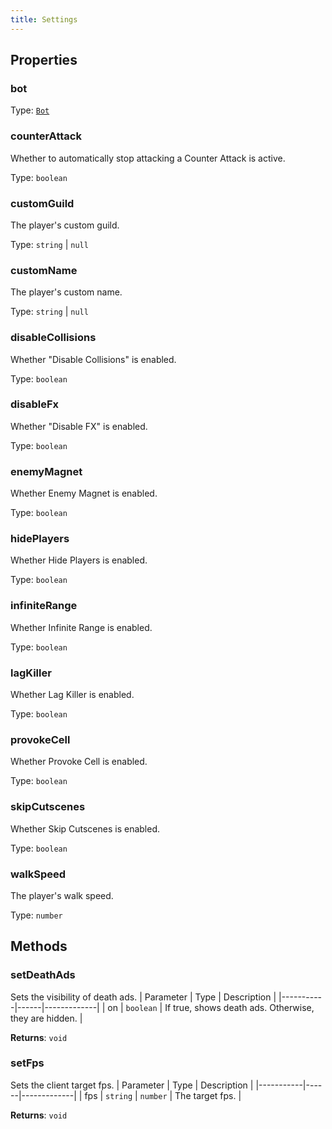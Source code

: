 ```yaml
---
title: Settings
---
```



## Properties
### bot

Type: [`Bot`](/api-legacy/bot)

### counterAttack
Whether to automatically stop attacking a Counter Attack is active.

Type: `boolean`

### customGuild <Badge text="Getter" size="small" />	 <Badge text="Setter" size="small" />
The player's custom guild.

Type: `string` \| `null`

### customName <Badge text="Getter" size="small" />	 <Badge text="Setter" size="small" />
The player's custom name.

Type: `string` \| `null`

### disableCollisions <Badge text="Getter" size="small" />	 <Badge text="Setter" size="small" />
Whether "Disable Collisions" is enabled.

Type: `boolean`

### disableFx <Badge text="Getter" size="small" />	 <Badge text="Setter" size="small" />
Whether "Disable FX" is enabled.

Type: `boolean`

### enemyMagnet <Badge text="Getter" size="small" />	 <Badge text="Setter" size="small" />
Whether Enemy Magnet is enabled.

Type: `boolean`

### hidePlayers <Badge text="Getter" size="small" />	 <Badge text="Setter" size="small" />
Whether Hide Players is enabled.

Type: `boolean`

### infiniteRange <Badge text="Getter" size="small" />	 <Badge text="Setter" size="small" />
Whether Infinite Range is enabled.

Type: `boolean`

### lagKiller <Badge text="Getter" size="small" />	 <Badge text="Setter" size="small" />
Whether Lag Killer is enabled.

Type: `boolean`

### provokeCell <Badge text="Getter" size="small" />	 <Badge text="Setter" size="small" />
Whether Provoke Cell is enabled.

Type: `boolean`

### skipCutscenes <Badge text="Getter" size="small" />	 <Badge text="Setter" size="small" />
Whether Skip Cutscenes is enabled.

Type: `boolean`

### walkSpeed <Badge text="Getter" size="small" />	 <Badge text="Setter" size="small" />
The player's walk speed.

Type: `number`

## Methods

### setDeathAds
Sets the visibility of death ads.
| Parameter | Type | Description |
|-----------|------|-------------|
| on | `boolean` | If true, shows death ads. Otherwise, they are hidden. |

**Returns**: `void`

### setFps
Sets the client target fps.
| Parameter | Type | Description |
|-----------|------|-------------|
| fps | `string` \| `number` | The target fps. |

**Returns**: `void`
